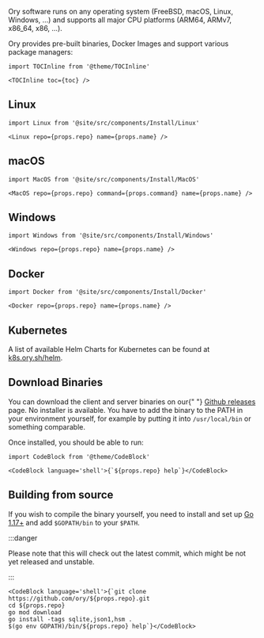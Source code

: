 Ory software runs on any operating system (FreeBSD, macOS, Linux, Windows, ...) and supports all major CPU platforms (ARM64,
ARMv7, x86_64, x86, ...).

Ory provides pre-built binaries, Docker Images and support various package managers:

```mdx-code-block
import TOCInline from '@theme/TOCInline'

<TOCInline toc={toc} />
```

## Linux

```mdx-code-block
import Linux from '@site/src/components/Install/Linux'

<Linux repo={props.repo} name={props.name} />
```

## macOS

```mdx-code-block
import MacOS from '@site/src/components/Install/MacOS'

<MacOS repo={props.repo} command={props.command} name={props.name} />
```

## Windows

```mdx-code-block
import Windows from '@site/src/components/Install/Windows'

<Windows repo={props.repo} name={props.name} />
```

## Docker

```mdx-code-block
import Docker from '@site/src/components/Install/Docker'

<Docker repo={props.repo} name={props.name} />
```

## Kubernetes

A list of available Helm Charts for Kubernetes can be found at [k8s.ory.sh/helm](https://k8s.ory.sh/helm/).

## Download Binaries

<p>
  You can download the client and server binaries on our{" "}
  <a href={`https://github.com/ory/${props.repo}/releases`}>Github releases</a> page. No installer is available. You have to add
  the binary to the PATH in your environment yourself, for example by putting it into
  <code>/usr/local/bin</code> or something comparable.
</p>

Once installed, you should be able to run:

```mdx-code-block
import CodeBlock from '@theme/CodeBlock'

<CodeBlock language='shell'>{`${props.repo} help`}</CodeBlock>
```

## Building from source

If you wish to compile the binary yourself, you need to install and set up [Go 1.17+](https://golang.org/) and add `$GOPATH/bin`
to your `$PATH`.

:::danger

Please note that this will check out the latest commit, which might be not yet released and unstable.

:::

```mdx-code-block
<CodeBlock language='shell'>{`git clone https://github.com/ory/${props.repo}.git
cd ${props.repo}
go mod download
go install -tags sqlite,json1,hsm .
$(go env GOPATH)/bin/${props.repo} help`}</CodeBlock>
```
